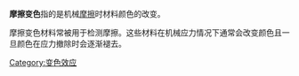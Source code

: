 {{Unreferenced|time=2021-12-27T03:38:12+00:00}}
'''摩擦变色'''指的是机械[[摩擦|摩擦]]时材料颜色的改变。

摩擦变色材料常被用于检测摩擦。这些材料在机械应力情况下通常会改变颜色且一旦颜色在应力撤除时会逐渐褪去。

{{着色异常}}
{{tech-stub}}
[[Category:变色效应|Category:变色效应]]